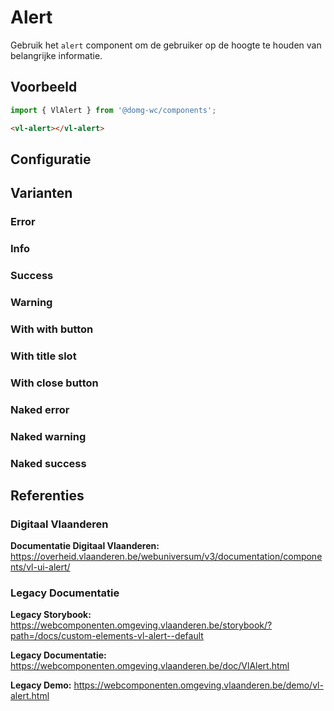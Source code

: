 
# Alert

Gebruik het `alert` component om de gebruiker op de hoogte te houden van belangrijke informatie.

## Voorbeeld

```js
import { VlAlert } from '@domg-wc/components';
```

```html
<vl-alert></vl-alert>
```

<DocsStory id="components-alert--alert-default" />

## Configuratie

<ArgsTable story={PRIMARY_STORY} />

## Varianten

### Error

<DocsStory id="components-alert--alert-error" />

### Info

<DocsStory id="components-alert--alert-info" />

### Success

<DocsStory id="components-alert--alert-success" />

### Warning

<DocsStory id="components-alert--alert-warning" />

### With with button

<DocsStory id="components-alert--alert-with-button" />

### With title slot

<DocsStory id="components-alert--alert-with-title-slot" />

### With close button

<DocsStory id="components-alert--alert-closeable" />

### Naked error

<DocsStory id="components-alert--alert-naked-error" />

### Naked warning

<DocsStory id="components-alert--alert-naked-warning" />

### Naked success

<DocsStory id="components-alert--alert-naked-success" />


## Referenties

### Digitaal Vlaanderen

**Documentatie Digitaal Vlaanderen:** https://overheid.vlaanderen.be/webuniversum/v3/documentation/components/vl-ui-alert/

### Legacy Documentatie

**Legacy Storybook:** https://webcomponenten.omgeving.vlaanderen.be/storybook/?path=/docs/custom-elements-vl-alert--default

**Legacy Documentatie:** https://webcomponenten.omgeving.vlaanderen.be/doc/VlAlert.html

**Legacy Demo:** https://webcomponenten.omgeving.vlaanderen.be/demo/vl-alert.html
